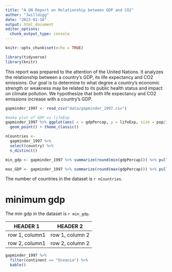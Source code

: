```yaml
---
title: "A UN Report on Relationship between GDP and CO2"
author: "Jwilldigg"
date: "2023-01-18"
output: html_document
editor_options: 
  chunk_output_type: console
---
```


```r
knitr::opts_chunk$set(echo = TRUE)
```

```r
library(tidyverse)
library(knitr)
```

This report was prepared to the attention of the United Nations. It analyzes the relationship between a country's GDP, its life expectancy and CO2 emissions. Our goal is to determine to what degree a country’s economic strength or weakness may be related to its public health status and impact on climate pollution. We hypothesize that both life expectancy and CO2 emissions increase with a country's GDP.

```r
gapminder_1997 <- read_csv("data/gapminder_1997.csv")
```

```r
#make plot of GDP vs lifeExp
gapminder_1997 %>% ggplot(aes( x = gdpPercap, y = lifeExp, size = pop/1000000, color = continent)) + labs( x= "life Expectancy", y = "GDP per Capita", title = "Is There a Relationship Between GDP per Capita and Life Expectancy") +
  geom_point() + theme_classic()
```

```r
nCountries <- 
  gapminder_1997 %>%
  select(country) %>%
  n_distinct()

min_gdp <- gapminder_1997 %>% summarize(round(min(gdpPercap))) %>% pull() 

max_GDP <- gapminder_1997 %>% summarize(round(max(gdpPercap))) %>% pull()
```
The number of countries in the dataset is `r nCountries`.

# minimum gdp

The min gdp in the dataset is `r min_gdp`.

|HEADER 1|HEADER 2|
|-------------|-------------|
|row 1, column1|row 1, column 2|
|row 2, column1|row 2, column 2|

```r
gapminder_1997 %>%
  filter(continent == "Oceania") %>%
  kable()

```

